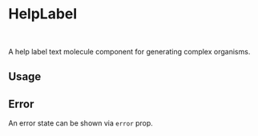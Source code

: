 

<Meta of={Stories} />

# HelpLabel

<br />

A help label text molecule component for generating complex organisms.

## Usage

<Canvas of={Stories.Base} />

## Error

An error state can be shown via `error` prop.

<Canvas of={Stories.Error} />